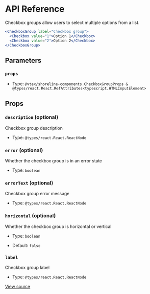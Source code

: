 # API Reference

Checkbox groups allow users to select multiple options from a list.

```jsx
<CheckboxGroup label="Checkbox group">
  <Checkbox value="1">Option 1</Checkbox>
  <Checkbox value="2">Option 2</Checkbox>
</CheckboxGroup>
```

## Parameters

### `props`

- Type: `@vtex/shoreline-components.CheckboxGroupProps & @types/react.React.RefAttributes<typescript.HTMLInputElement>`

## Props

### `description` (optional)

Checkbox group description

- Type: `@types/react.React.ReactNode`

### `error` (optional)

Whether the checkbox group is in an error state

- Type: `boolean`

### `errorText` (optional)

Checkbox group error message

- Type: `@types/react.React.ReactNode`

### `horizontal` (optional)

Whether the checkbox group is horizontal or vertical

- Type: `boolean`

- Default: `false`

### `label`

Checkbox group label

- Type: `@types/react.React.ReactNode`

[View source](https://github.com/vtex/shoreline/blob/78d5fca0f/packages/components/src/checkbox/checkbox-group.tsx#L18)

